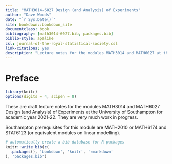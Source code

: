 ```yaml
--- 
title: "MATH3014-6027 Design (and Analysis) of Experiments"
author: "Dave Woods"
date: "`r Sys.Date()`"
site: bookdown::bookdown_site
documentclass: book
bibliography: [math3014-6027.bib, packages.bib]
biblio-style: apalike
csl: journal-of-the-royal-statistical-society.csl 
link-citations: yes
description: "Lecture notes for the modules MATH3014 and MATH6027 at the University of Southampton"
---
```


# Preface {-}

```r
library(knitr)
options(digits = 4, scipen = 8)
```

These are draft lecture notes for the modules MATH3014 and MATH6027 Design (and Analysis) of Experiments at the University of Southampton for academic year 2021-22. They are very much work in progress.

Southampton prerequisites for this module are MATH2010 or MATH6174 and STAT6123 (or equivalent modules on linear modelling).

```r
# automatically create a bib database for R packages
knitr::write_bib(c(
  .packages(), 'bookdown', 'knitr', 'rmarkdown'
), 'packages.bib')
```
